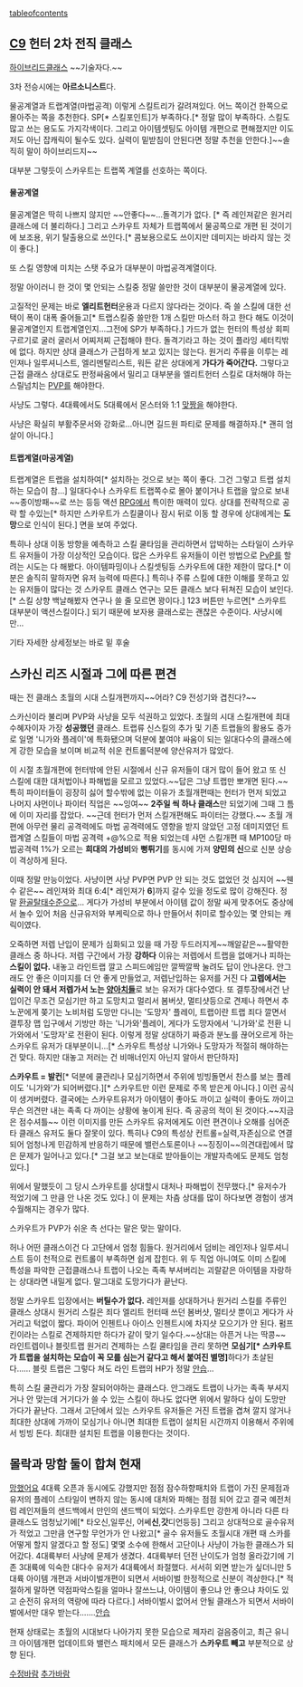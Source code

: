 [[tableofcontents]]
== [[C9]] 헌터 2차 전직 클래스 ==

[[하이브리드]]클래스 ~~기술자다.~~

3차 전승시에는 '''아르소니스트'''다.

물공계열과 트랩계열(마법공격) 이렇게 스킬트리가 갈려져있다.
어느 쪽이건 한쪽으로 몰아주는 쪽을 추천한다.
SP[* 스킬포인트]가 부족하다.[* 정말 많이 부족하다. 스킬도 많고 쓰는 용도도 가지각색이다. 그리고 아이템셋팅도 아이템 개편으로 편해졌지만 이도저도 아닌 잡캐릭이 될수도 있다. 실력이 밑받침이 안된다면 정말 추천을 안한다.]~~솔직히 말이 하이브리드지~~

대부분 그렇듯이 스카우트는 트랩쪽 계열를 선호하는 쪽이다.
==== 물공계열 ====
물공계열은 딱히 나쁘지 않지만 ~~안좋다~~...돌격기가 없다. [* 즉 레인져같은 원거리 클래스에 더 불리하다.] 그리고 스카우트 자체가 트랩쪽에서 물공쪽으로 개편 된 것이기에 보조용, 위기 탈출용으로 쓰인다.[* 콤보용으로도 쓰이지만 데미지는 바라지 않는 것이 좋다.]

또 스킬 영향에 미치는 스탯 주요가 대부분이 마법공격계열이다.

정말 아이러니 한 것이 몇 안되는 스킬중 정말 쓸만한 것이 대부분이 물공계열에 있다.

고질적인 문제는 바로 '''엘리트헌터'''운용과 다르지 않다라는 것이다. 즉 쓸 스킬에 대한 선택이 폭이 대폭 줄어들고[* 트랩스킬중 쓸만한 1개 스킬만 마스터 하고 한다 해도 이것이 물공계열인지 트랩계열인지...그전에 SP가 부족하다.] 가드가 없는 헌터의 특성상 회피구르기로 굴러 굴러서 어찌저찌 근접해야 한다. 돌격기라고 하는 것이 플라잉 셰터킥밖에 없다. 하지만 상대 클래스가 근접하게 보고 있지는 않는다. 
원거리 주류을 이루는 레인져나 일루셔니스트, 엘리멘탈리스트, 워든 같은 상대에게 '''가다가 죽어간다.''' 
그렇다고 근접 클래스 상대로도 판정싸움에서 밀리고 대부분을 엘리트헌터 스킬로 대처해야 하는 스릴넘치는 [[PVP]]를 해야한다.

사냥도 그렇다. 4대륙에서도 5대륙에서 몬스터와 1:1 [[맞짱]]을 해야한다.

사냥은 확실히 부활주문서와 강화로...아니면 길드원 파티로 문제를 해결하자.[* 괜히 엄살이 아니다.]
==== 트랩계열(마공계열) ====
트랩계열은 트랩을 설치하여[* 설치하는 것으로 보는 쪽이 좋다. 그건 그렇고 트랩 설치하는 모습이 참...] 일대다수나 스카우트 트랩쪽수로 몰아 붙이거나 트랩을 앞으로 보내 ~~종이방패~~로 쓰는 등등 액션 [[RPG]]에서 특이한 매력이 있다. 상대를 전략적으로 공략 할 수있는[* 하지만 스카우트가 스킬쿨이나 잠시 뒤로 이동 할 경우에 상대에게는 '''도망'''으로 인식이 된다.] 면을 보여 주었다. 

특히나 상대 이동 방향을 예측하고 스킬 쿨타임을 관리하면서 압박하는 스타일이 스카우트 유저들이 가장 이상적인 모습이다. 
많은 스카우트 유저들이 이런 방법으로 [[PvP]]를 할려는 시도는 다 해봤다.
아이템파밍이나 스킬셋팅등 스카우트에 대한 제한이 많다.[* 이 분은 솔직히 말하자면 유저 능력에 따른다.]
특히나 주류 스킬에 대한 이해를 못하고 있는 유저들이 많다는 것 스카우트 클래스 연구는 모든 클래스 보다 뒤쳐진 모습이 보인다. [* 스킬 상향 백날해봤자 연구나 쓸 줄 모르면 꽝이다.]
123 버튼만 누르면[* 스카우트 대부분이 액션스킬이다.] 되기 때문에 보자용 클래스로는 괜찮은 수준이다. 사냥시에만...

기타 자세한 상세정보는 바로 밑 후술


== 스카신 리즈 시절과 그에 따른 편견 ==

때는  전 클래스 초월의 시대 스킬개편까지~~어라? C9 전성기와 겹친다?~~

스카신이라 불리며 PVP와 사냥을 모두 석권하고 있었다. 
초월의 시대 스킬개편에 최대 수혜자이자 가장 '''성공했던''' 클래스.
트랩류 신스킬의 추가 및 기존 트랩들의 활용도 증가로 일명 '니가와 플레이'에 특화됐으며 덕분에 붙여야 싸움이 되는 일대다수의 클래스에게 강한 모습을 보이며 비교적 쉬운 컨트롤덕분에 양산유저가 많았다. 

이 시절 초월개편에 헌터밖에 안된 시절에서 신규 유저들이 대거 많이 들어 왔고 또 
신 스킬에 대한 대처법이나 파해법을 모르고 있었다.~~답은 그냥 트랩만 뽀개면 된다.~~
특히 파이터들이 굉장히 싫어 할수밖에 없는 이유가 초월개편때는 헌터가 먼저 되었고 
나머지 샤먼이나 파이터 직업은 ~~잉여~~ '''2주일 씩 하나 클래스'''만 되었기에 그때 그 틈에 이미 자리를 잡았다.
~~근데 헌터가 먼저 스킬개편해도 파이터는 강했다.~~
초월 개편에 아무런 물리 공격력에도 마법 공격력에도 영향을 받지 않았던 고정 데미지였던 트랩계열 스킬들이 마법 공격력 +@%으로 적용 되었는데 샤먼 스킬개편 때 MP100당 마법공격력 1%가 오르는 '''희대의 가성비'''와 '''뻥튀기'''를 동시에 가져 '''양민의 신'''으로 신분 상승이 격상하게 된다.

이때 정말 만능이었다. 사냥이면 사냥 PVP면 PVP 안 되는 것도 없었던 것 심지어 ~~웬수 같은~~ 레인져와 최대 6:4[* 레인져가 '''6''']까지 갈수 있을 정도로 많이 강해진다. 정말 [[환골탈태]]수준으로...
게다가 가성비 부분에서 아이템 값이 정말 싸게 맞추어도 중상에서 놀수 있어 처음 신규유저와 부케릭으로 하나 만들어서 취미로 할수있는 몇 안되는 캐릭이였다.

오죽하면 저렙 난입이 문제가 심화되고 있을 때 가장 두드러지게~~깨알같은~~활약한 클래스 중 하나다. 저렙 구간에서 가장 '''강하다''' 이유는 저렙에서 트랩을 없애거나 피하는 '''스킬이 없다.''' 내놓고 라인트랩 깔고 스피드에임만 깔짝깔짝 눌려도 답이 안나온다. 안그래도 안 좋은 이미지를 더 안 좋게 만들었고, 저렙난입하는 유저를 거진 다 '''고렙에서는 실력이 안 돼서 저렙가서 노는 [[양아치]]들'''로 보는 유저가 대다수였다. 
또 결투장에서건 난입이건 무조건 모심기만 하고 도망치고 멀리서 봄버샷, 멀티샷등으로 견제나 하면서 추노꾼에게 쫒기는 노비처럼 도망만 다니는 '도망자' 플레이, 트랩이란 트랩 죄다 깔면서 결투장 맵 입구에서 기방만 하는 '니가와'플레이, 게다가 도망자에서 '니가와'로 전환 니가와에서 '도망자'로 전환이 된다.
이렇게 정말 상대하기 짜증과 분노를 끊어오르게 하는 스카우트 유저가 대부분이니...[* 스카우트 특성상 니가와나 도망자가 적절히 해야하는 건 맞다. 하지만 대놓고 저러는 건 비매너인지 아닌지 알아서 판단하자]

'''스카우트 = 발컨'''[* 덕분에 쿨관리나 모심기하면서 주위에 빙빙돌면서 찬스를 보는 플레이도 '니가와'가 되어버렸다.][* 스카우트만 이런 문제로 주목 받은게 아니다.] 
이런 공식이 생겨버렸다. 
결국에는 스카우트유저가 아이템이 좋아도 까이고 실력이 좋아도 까이고 무슨 의견만 내는 족족 다 까이는 상황에 놓이게 된다. 즉 공공의 적이 된 것이다.~~지금은 점수셔틀~~
이런 이미지를 만든 스카우트 유저에게도 이런 편견이나 오해를 심어준 타 클래스 유저도 둘다 잘못이 있다. 특히나 C9의 특성상 컨트롤=실력,자존심으로 연결되어 엄청나게 민감하게 반응하기 때문에 밸런스토론이나 ~~징징이~~의견대립에서 많은 문제가 일어나고 있다.[* 그걸 보고 보는대로 받아들이는 개발자측에도 문제도 엄청있다.]

위에서 말했듯이 그 당시 스카우트를 상대할시 대처나 파해법이 전무했다.[* 유저수가 적었기에 그 만큼 안 나온 것도 있다.] 이 문제는 차츰 상대를 많이 하다보면 경험이 생겨 수월해지는 경우가 많다. 


스카우트가 PVP가 쉬운 측 선다는 말은 맞는 말이다. 

허나 어떤 클래스이건 다 고단에서 엄청 힘들다.
원거리에서 덤비는 레인저나 일루셔니스트 등이 천적으로 컨트롤이 부족하면 쉽게 잡힌다.
위 두 직업 아니여도 이미 스킬에 특성을 파악한 근접클래스나 트랩이 나오는 족족 부셔버리는 괴랄같은 아이템을 자랑하는 상대라면 내밀게 없다. 말그대로 도망가다가 끝난다. 

정말 스카우트 입장에서는 '''버틸수가 없다.''' 
레인져를 상대하거나 원거리 스킬를 주류인 클래스 상대시 원거리 스킬은 죄다 엘리트 헌터때 쓰던 봄버샷, 멀티샷 뿐이고 게다가 사거리고 턱없이 짧다. 파이어 인첸트나 아이스 인첸트시에 차지샷 모으기가 안 된다. 펌프킨이라는 스킬로 견제하지만 하다가 같이 맞기 일수다.~~상대는 아픈거 나는 딱콩~~ 
라인트렙이나 블릿트랩 원거리 견제하는 스킬 쿨타임을 관리 못하면 '''모심기[* 스카우트가 트랩을 설치하는 모습이 꼭 모를 심는거 같다고 해서 붙여진 별명]'''하다가 초살된다......
블릿 트랩은 그렇다 쳐도 라인 트랩의 HP가 정말 [[안습]]...

특히 스킬 쿨관리가 가장 잘되어야하는 클래스다. 안그래도 트랩이 나가는 족족 부셔지거나 안 맞는데 거기다가 쓸 수 있는 스킬이 하나도 없다면 위에서 말하다 싶이 도망만 가다가 끝난다. 그래서 고단에서 있는 스카우트 유저들은 거진 트랩을 겹쳐 깔지 않거나 최대한 상대에 가까이 모심기나 아니면 최대한 트랩이 설치된 시간까지 이용해서 주위에서 빙빙 돈다. 최대한 설치된 트랩을 이용한다는 것이다.



== 몰락과 망함 둘이 합쳐 현재 ==


[[망했어요]] 4대륙 오픈과 동시에도 강했지만 점점 잠수하향패치와 트랩이 가진 문제점과 유저의 플레이 스타일이 변하지 않는 동시에 대처와 파해는 점점 되어 갔고 결국 예전처럼 레인져들의 샌드백에서 만인의 샌드백이 되었다. 스카우트만 강한게 아니라 다른 타 클래스도 엄청났기에[* 타오신,일루신, 어쎄'''신''','''갓'''디언등등] 그리고 상대적으로 골수유저가 적었고 그만큼 연구할 무언가가 안 나왔고[* 골수 유저들도 초월시대 개편 때 스카를 어떻게 할지 알겠다고 할 정도] 몇몇 소수에 한해서 고단이나 사냥이 가능한 클래스가 되어갔다. 4대륙부터 사냥에 문제가 생겼다. 4대륙부터 던전 난이도가 엄청 올라갔기에 기존 3대륙에 익숙한 대다수 유저가 4대륙에서 좌절했다. 서서히 외면 받는가 싶더니만 5대륙 아이템 개편과 서바이벌개편이 되면서 서바이벌 한정적으로 신분이 격상한다.[* 적절하게 말하면 약점파악스킬을 얼마나 잘쓰느냐, 아이템이 좋으냐 안 좋으냐 차이도 있고 순전히 유저의 역량에 따라 다르다.] 서바이벌시 없어서 안될 클래스가 되면서 서바이벌에서만 대우 받는다.......[[안습]] 

현재 상태로는 초월의 시대보다 나아가지 못한 모습으로 제자리 걸음중이고, 최근 유니크 아이템개편 업데이트와 밸런스 패치에서 모든 클래스가 '''스카우트 빼고''' 부분적으로 상향 된다.


[[수정바람]] [[추가바람]] 
